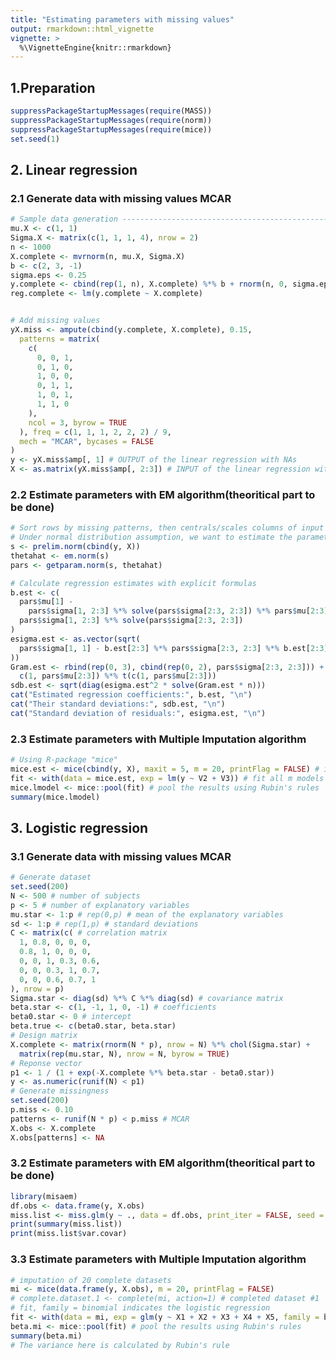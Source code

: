 ```yaml
---
title: "Estimating parameters with missing values"
output: rmarkdown::html_vignette
vignette: >
  %\VignetteEngine{knitr::rmarkdown}
---
```


## 1.Preparation
```r
suppressPackageStartupMessages(require(MASS))
suppressPackageStartupMessages(require(norm))
suppressPackageStartupMessages(require(mice))
set.seed(1)
```

## 2. Linear regression
### 2.1 Generate data with missing values MCAR
```r
# Sample data generation -------------------------------------------------------
mu.X <- c(1, 1)
Sigma.X <- matrix(c(1, 1, 1, 4), nrow = 2)
n <- 1000
X.complete <- mvrnorm(n, mu.X, Sigma.X)
b <- c(2, 3, -1)
sigma.eps <- 0.25
y.complete <- cbind(rep(1, n), X.complete) %*% b + rnorm(n, 0, sigma.eps)
reg.complete <- lm(y.complete ~ X.complete)


# Add missing values
yX.miss <- ampute(cbind(y.complete, X.complete), 0.15,
  patterns = matrix(
    c(
      0, 0, 1,
      0, 1, 0,
      1, 0, 0,
      0, 1, 1,
      1, 0, 1,
      1, 1, 0
    ),
    ncol = 3, byrow = TRUE
  ), freq = c(1, 1, 1, 2, 2, 2) / 9,
  mech = "MCAR", bycases = FALSE
)
y <- yX.miss$amp[, 1] # OUTPUT of the linear regression with NAs
X <- as.matrix(yX.miss$amp[, 2:3]) # INPUT of the linear regression with NAs
```

### 2.2 Estimate parameters with EM algorithm(theoritical part to be done)
```r
# Sort rows by missing patterns, then centrals/scales columns of input
# Under normal distribution assumption, we want to estimate the parameters of this normal distribution by EM algorithm
s <- prelim.norm(cbind(y, X))
thetahat <- em.norm(s)
pars <- getparam.norm(s, thetahat)
```
```r
# Calculate regression estimates with explicit formulas
b.est <- c(
  pars$mu[1] -
    pars$sigma[1, 2:3] %*% solve(pars$sigma[2:3, 2:3]) %*% pars$mu[2:3],
  pars$sigma[1, 2:3] %*% solve(pars$sigma[2:3, 2:3])
)
esigma.est <- as.vector(sqrt(
  pars$sigma[1, 1] - b.est[2:3] %*% pars$sigma[2:3, 2:3] %*% b.est[2:3]
))
Gram.est <- rbind(rep(0, 3), cbind(rep(0, 2), pars$sigma[2:3, 2:3])) +
  c(1, pars$mu[2:3]) %*% t(c(1, pars$mu[2:3]))
sdb.est <- sqrt(diag(esigma.est^2 * solve(Gram.est * n)))
cat("Estimated regression coefficients:", b.est, "\n")
cat("Their standard deviations:", sdb.est, "\n")
cat("Standard deviation of residuals:", esigma.est, "\n")
```
### 2.3 Estimate parameters with Multiple Imputation algorithm

```r
# Using R-package "mice"
mice.est <- mice(cbind(y, X), maxit = 5, m = 20, printFlag = FALSE) # impute
fit <- with(data = mice.est, exp = lm(y ~ V2 + V3)) # fit all m models
mice.lmodel <- mice::pool(fit) # pool the results using Rubin's rules
summary(mice.lmodel)
```
## 3. Logistic regression
### 3.1 Generate data with missing values MCAR
```r
# Generate dataset
set.seed(200)
N <- 500 # number of subjects
p <- 5 # number of explanatory variables
mu.star <- 1:p # rep(0,p) # mean of the explanatory variables
sd <- 1:p # rep(1,p) # standard deviations
C <- matrix(c( # correlation matrix
  1, 0.8, 0, 0, 0,
  0.8, 1, 0, 0, 0,
  0, 0, 1, 0.3, 0.6,
  0, 0, 0.3, 1, 0.7,
  0, 0, 0.6, 0.7, 1
), nrow = p)
Sigma.star <- diag(sd) %*% C %*% diag(sd) # covariance matrix
beta.star <- c(1, -1, 1, 0, -1) # coefficients
beta0.star <- 0 # intercept
beta.true <- c(beta0.star, beta.star)
# Design matrix
X.complete <- matrix(rnorm(N * p), nrow = N) %*% chol(Sigma.star) +
  matrix(rep(mu.star, N), nrow = N, byrow = TRUE)
# Reponse vector
p1 <- 1 / (1 + exp(-X.complete %*% beta.star - beta0.star))
y <- as.numeric(runif(N) < p1)
# Generate missingness
set.seed(200)
p.miss <- 0.10
patterns <- runif(N * p) < p.miss # MCAR
X.obs <- X.complete
X.obs[patterns] <- NA
```

### 3.2 Estimate parameters with EM algorithm(theoritical part to be done)
```r
library(misaem)
df.obs <- data.frame(y, X.obs)
miss.list <- miss.glm(y ~ ., data = df.obs, print_iter = FALSE, seed = 100)
print(summary(miss.list))
print(miss.list$var.covar)
```

### 3.3 Estimate parameters with Multiple Imputation algorithm

```r
# imputation of 20 complete datasets
mi <- mice(data.frame(y, X.obs), m = 20, printFlag = FALSE)
# complete.dataset.1 <- complete(mi, action=1) # completed dataset #1
# fit, family = binomial indicates the logistic regression
fit <- with(data = mi, exp = glm(y ~ X1 + X2 + X3 + X4 + X5, family = binomial))
beta.mi <- mice::pool(fit) # pool the results using Rubin's rules
summary(beta.mi)
# The variance here is calculated by Rubin's rule
```




